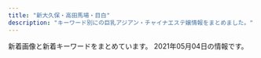 ```yaml
---
title: "新大久保・高田馬場・目白"
description: "キーワード別にの巨乳アジアン・チャイナエステ嬢情報をまとめました。"
---
```


新着画像と新着キーワードをまとめています。
2021年05月04日の情報です。

<DmmAffiliateIns />
<KeywordTable
  shops={
    [
    {
        "keywords": {
            "C": 36
        },
        "url": "http://aes-salon.com/",
        "img_links": [
            "http://aes-salon.com/scdl/staff/10351mb.jpg",
            "http://aes-salon.com/scdl/staff/10621.jpg",
            "http://aes-salon.com/scdl/staff/10641.jpg",
            "http://aes-salon.com/scdl/staff/10292.jpg",
            "http://aes-salon.com/scdl/staff/10701mb.jpg",
            "http://aes-salon.com/scdl/staff/10082.jpg",
            "http://aes-salon.com/img/ttl_att.png",
            "http://aes-salon.com/img/ttl_staff.png",
            "http://aes-salon.com/scdl/staff/10631.jpg",
            "http://aes-salon.com/scdl/staff/10621mb.jpg",
            "http://aes-salon.com/scdl/staff/10501.jpg",
            "http://aes-salon.com/img/access/roaddm.png",
            "http://aes-salon.com/scdl/staff/10701.jpg",
            "http://aes-salon.com/scdl/staff/10641mb.jpg",
            "http://aes-salon.com/img/ttl_attbnr.jpg",
            "http://aes-salon.com/img/system/campaign.jpg",
            "http://aes-salon.com/scdl/staff/10591.jpg",
            "http://aes-salon.com/scdl/staff/10091.jpg",
            "http://aes-salon.com/scdl/staff/10571mb.jpg",
            "http://aes-salon.com/scdl/staff/10501mb.jpg",
            "http://aes-salon.com/scdl/staff/10602.jpg",
            "http://aes-salon.com/scdl/staff/10092.jpg",
            "http://aes-salon.com/scdl/staff/10561mb.jpg",
            "http://aes-salon.com/scdl/staff/10694.jpg",
            "http://aes-salon.com/scdl/staff/10341mb.jpg",
            "http://aes-salon.com/scdl/staff/10671mb.jpg",
            "http://aes-salon.com/scdl/staff/10631mb.jpg",
            "http://aes-salon.com/scdl/staff/10411.jpg",
            "http://aes-salon.com/scdl/staff/10601mb.jpg",
            "http://aes-salon.com/scdl/staff/10441mb.jpg",
            "http://aes-salon.com/scdl/staff/10592.jpg",
            "http://aes-salon.com/scdl/staff/10661.jpg",
            "http://aes-salon.com/scdl/staff/10121.jpg",
            "http://aes-salon.com/scdl/staff/10692.jpg",
            "http://aes-salon.com/scdl/staff/10091mb.jpg",
            "http://aes-salon.com/scdl/staff/10441.jpg",
            "http://aes-salon.com/scdl/staff/10601.jpg",
            "http://aes-salon.com/scdl/staff/10511.jpg",
            "http://aes-salon.com/scdl/staff/10291.jpg",
            "http://aes-salon.com/img/access/road1.jpg",
            "http://aes-salon.com/scdl/staff/10291mb.jpg",
            "http://aes-salon.com/scdl/staff/10711.jpg",
            "http://aes-salon.com/scdl/staff/10651mb.jpg",
            "http://aes-salon.com/scdl/staff/10562.jpg",
            "http://aes-salon.com/scdl/staff/10563.jpg",
            "http://aes-salon.com/scdl/staff/10591mb.jpg",
            "http://aes-salon.com/img/access/road4.jpg",
            "http://aes-salon.com/i/files/homeimg.jpg",
            "http://aes-salon.com/scdl/staff/10471mb.jpg",
            "http://aes-salon.com/img/access/road3.jpg",
            "http://aes-salon.com/scdl/staff/10711mb.jpg",
            "http://aes-salon.com/scdl/staff/10341.jpg",
            "http://aes-salon.com/scdl/staff/10561.jpg",
            "http://aes-salon.com/scdl/staff/10461.jpg",
            "http://aes-salon.com/scdl/staff/10472.jpg",
            "http://aes-salon.com/img/ttl_mobile.jpg",
            "http://aes-salon.com/scdl/staff/10462.jpg",
            "http://aes-salon.com/scdl/staff/10342.jpg",
            "http://aes-salon.com/scdl/staff/10412.jpg",
            "http://aes-salon.com/scdl/staff/10351.jpg",
            "http://aes-salon.com/scdl/staff/10411mb.jpg",
            "http://aes-salon.com/scdl/staff/10651.jpg",
            "http://aes-salon.com/scdl/staff/10691.jpg",
            "http://aes-salon.com/img/ttl_sister.png",
            "http://aes-salon.com/scdl/staff/10691mb.jpg",
            "http://aes-salon.com/scdl/staff/10081.jpg",
            "http://aes-salon.com/scdl/staff/10571.jpg",
            "http://aes-salon.com/scdl/staff/10122.jpg",
            "http://aes-salon.com/scdl/staff/10121mb.jpg",
            "http://aes-salon.com/pic/top2.jpg",
            "http://aes-salon.com/scdl/staff/10502.jpg",
            "http://aes-salon.com/scdl/staff/10461mb.jpg",
            "http://aes-salon.com/scdl/staff/10693.jpg",
            "http://aes-salon.com/pic/top1.jpg",
            "http://aes-salon.com/scdl/staff/10661mb.jpg",
            "http://aes-salon.com/scdl/staff/10083.jpg",
            "http://aes-salon.com/img/ttl_nouka.jpg",
            "http://aes-salon.com/img/access/road2.jpg",
            "http://aes-salon.com/scdl/staff/10081mb.jpg",
            "http://aes-salon.com/scdl/staff/10511mb.jpg",
            "http://aes-salon.com/scdl/staff/10671.jpg",
            "http://aes-salon.com/pic/head.jpg",
            "http://aes-salon.com/scdl/staff/10471.jpg",
            "http://aes-salon.com/img/ttl_bekan.jpg"
        ],
        "name": "Lovely Heart",
        "station": "JR\u5927\u4e45\u4fdd\u99c5\u5317\u53e3"
    },
    {
        "url": "https://tsukinohana88.wixsite.com/index",
        "name": "\u6708\u306e\u82b1",
        "station": "JR\u65b0\u5927\u4e45\u4fdd\u99c5",
        "img_links": [
            "https://static.wixstatic.com/media/80a184_18f60081ea1047b0a35a349e1c4155f8~mv2.jpg",
            "https://static.wixstatic.com/media/80a184_b70a2c117ac542f79ec2a2014b642be4~mv2.png",
            "https://static.wixstatic.com/media/80a184_e559d78a6dc94757946448f2405d903b~mv2.jpg",
            "https://static.wixstatic.com/media/80a184_60e3e10d71c6473ca82f313fefc49773~mv2.png",
            "https://static.wixstatic.com/media/80a184_9dc0d14b20d54a71a6cb9f57217e8a32~mv2.png",
            "https://static.wixstatic.com/media/80a184_a8f91b6640fd4492af590f16ac685c66~mv2.png",
            "https://static.wixstatic.com/media/80a184_126746405a7f40f191a12f71b777ea41~mv2.png",
            "https://static.wixstatic.com/media/80a184_badd496c271c4b31b8258ef657e73a1c~mv2.jpg",
            "https://static.wixstatic.com/media/80a184_82935849944c46ee915c04bfe2e9b3cb~mv2.jpeg",
            "https://static.wixstatic.com/media/80a184_6f8a99a76cfa4e8cb6871f8cdc4667f5~mv2.png",
            "https://static.wixstatic.com/media/71aabe_7fde48e91203411687f75bf66049b810~mv2.jpg",
            "https://static.wixstatic.com/media/80a184_5208b825bc574a8e8c38cfed61640f7b~mv2.png",
            "https://static.wixstatic.com/media/80a184_591f50f34faa42e6b9492a8d9157c96f~mv2.png",
            "https://static.wixstatic.com/media/71aabe_595c6eb6f67c4a098580c4aa868223d6~mv2.jpg"
        ],
        "keywords": {}
    },
    {
        "station": "JR\u5927\u4e45\u4fdd\u99c5\u5317\u53e3",
        "url": "https://est-hana.com/",
        "name": "\u82b1",
        "keywords": {
            "E": 3,
            "C": 39
        },
        "img_links": [
            "https://est-hana.com/img/girl/list/sface19753ce52e0264e81a8a42e5d3c84dd833e.jpg",
            "https://est-hana.com/img/girl/main/smain184149673a0eecbfdaab27d1a016ce6f4281.jpg",
            "https://est-hana.com/img/girl/list/sface189e9ae2d8752cd8b9474ebd62df9909f9b.jpg",
            "https://est-hana.com/img/material/hosi4.png",
            "https://est-hana.com/img/girl/list/sface201dc74ab8dea78d771771d5fda7bccc989.jpg",
            "https://est-hana.com/img/girl/list/s180_face.jpg",
            "https://est-hana.com/img/material/massa_t1.png",
            "https://est-hana.com/img/material/accsess_picter2.jpg",
            "https://est-hana.com/img/girl/list/sface193e3a7504f14e2050f14cb6782d72bb46c.jpg",
            "https://est-hana.com/img/girl/thumb/s173_1.jpg",
            "https://est-hana.com/img/material/staff_t1rev1.png",
            "https://est-hana.com/img/material/hosi5.png",
            "https://est-hana.com/img/girl/list/s86_face.jpg",
            "https://est-hana.com/img/girl/list/s180_list.jpg",
            "https://est-hana.com/img/whatnew/20200401min60.jpg",
            "https://est-hana.com/img/girl/pickup/pickup20181218104555.jpg",
            "https://est-hana.com/img/girl/main/smain1901e7f2a11706f93c08ab1eb76c57c0a501.jpg",
            "https://est-hana.com/img/girl/thumb/smain1913da4fa2da2e801312734721e1a44d8e19.jpg",
            "https://est-hana.com/img/material/massap2.jpg",
            "https://est-hana.com/img/material/m5.png",
            "https://est-hana.com/img/girl/list/slist193a69a1a063a3159e298d18b691542266d.jpg",
            "https://est-hana.com/img/girl/list/s139_list.jpg",
            "https://est-hana.com/img/girl/pickup/pickup20141227182613.jpeg",
            "https://est-hana.com/img/material/top_t5.png",
            "https://est-hana.com/img/material/w2.png",
            "https://est-hana.com/img/material/sys_course3_rev1.png",
            "https://est-hana.com/img/girl/list/s163_face.jpg",
            "https://est-hana.com/img/girl/list/s77_face.jpg",
            "https://est-hana.com/img/girl/pickup/pickup20180830201105.jpg",
            "https://est-hana.com/img/girl/pickup/topgirl20141227182718.png",
            "https://est-hana.com/img/girl/thumb/smain197153ce52e0264e81a8a42e5d3c84dd833e.jpg",
            "https://est-hana.com/img/material/d4.png",
            "https://est-hana.com/img/girl/list/s86_list.jpg",
            "https://est-hana.com/img/girl/main/s173_1.jpg",
            "https://est-hana.com/img/material/massap4.jpg",
            "https://est-hana.com/img/girl/pickup/topgirl20190528141109.png",
            "https://est-hana.com/img/girl/list/sface191ec56c0d5cc68365ea11e2e52a40272d8.jpg",
            "https://est-hana.com/img/girl/list/slist191ec56c0d5cc68365ea11e2e52a40272d8.jpg",
            "https://est-hana.com/img/material/sys_course2_rev2.png",
            "https://est-hana.com/img/girl/thumb/s173_2.jpg",
            "https://est-hana.com/img/girl/main/smain83165230fc40840a020ba3ed47600db4b4a.jpg",
            "https://est-hana.com/img/girl/list/s88_list.jpg",
            "https://est-hana.com/img/girl/main/smain2011f76f2060b2832bbbbc9d7dcf4a818dfe.jpg",
            "https://est-hana.com/img/girl/list/slist2012ba9beda1a19f1ba57dcc87485d57321.jpg",
            "https://est-hana.com/img/material/top_t4.png",
            "https://est-hana.com/img/material/massap1.jpg",
            "https://est-hana.com/img/girl/pickup/topgirl20180308214256.png",
            "https://est-hana.com/img/material/detailwaku.png",
            "https://est-hana.com/img/camp/camp20210501.png",
            "https://est-hana.com/img/girl/thumb/smain2011f76f2060b2832bbbbc9d7dcf4a818dfe.jpg",
            "https://est-hana.com/img/material/staffdetail_t1.png",
            "https://est-hana.com/img/material/top_t2_img_rev2.jpg",
            "https://est-hana.com/img/material/massap6.jpg",
            "https://est-hana.com/img/girl/list/sface110404ef9fc79e2a0a04d64b621c22a0c77.jpg",
            "https://est-hana.com/img/girl/list/slist189e9ae2d8752cd8b9474ebd62df9909f9b.jpg",
            "https://est-hana.com/img/whatnew/20200304.jpg",
            "https://est-hana.com/img/material/gm5_rollout.png",
            "https://est-hana.com/img/girl/pickup/pickup20180526173711.jpg",
            "https://est-hana.com/img/girl/pickup/pickup20191214162524.jpg",
            "https://est-hana.com/img/girl/pickup/pickup20191208191053.jpg",
            "https://est-hana.com/img/girl/pickup/pickup20190227121102.jpg",
            "https://est-hana.com/img/girl/list/slist19053cc33bb85f739f63e84c2ae2c41c2eb.jpg",
            "https://est-hana.com/img/girl/thumb/smain184149673a0eecbfdaab27d1a016ce6f4281.jpg",
            "https://est-hana.com/img/material/photorenew3.jpg",
            "https://est-hana.com/img/girl/list/slist19753ce52e0264e81a8a42e5d3c84dd833e.jpg",
            "https://est-hana.com/img/material/massap5.jpg",
            "https://est-hana.com/img/girl/pickup/pickup20190121202926.jpg",
            "https://est-hana.com/img/material/systme_t1.png",
            "https://est-hana.com/img/girl/thumb/smain184249673a0eecbfdaab27d1a016ce6f4281.jpg",
            "https://est-hana.com/img/girl/list/s173_list.jpg",
            "https://est-hana.com/img/material/month.png",
            "https://est-hana.com/img/girl/list/s75_face.jpg",
            "https://est-hana.com/img/girl/list/s173_face.jpg",
            "https://est-hana.com/img/whatnew/20200401_mask.jpg",
            "https://est-hana.com/img/material/photorenew4.jpg",
            "https://est-hana.com/img/girl/pickup/topgirl20140502225842.png",
            "https://est-hana.com/img/girl/thumb/smain1871110bf62c88dcefca310cdc127f9b11f2.jpg",
            "https://est-hana.com/img/girl/thumb/smain19725e2ed7efe2de621955e09d12295a13ee.jpg",
            "https://est-hana.com/img/girl/pickup/pickup20190118192153.jpg",
            "https://est-hana.com/img/material/photorenew1.jpg",
            "https://est-hana.com/img/girl/thumb/smain83165230fc40840a020ba3ed47600db4b4a.jpg",
            "https://est-hana.com/img/girl/main/smain1911ec56c0d5cc68365ea11e2e52a40272d8.jpg",
            "https://est-hana.com/img/girl/list/sface190e7f2a11706f93c08ab1eb76c57c0a501.jpg",
            "https://est-hana.com/img/material/returnbtn.png",
            "https://est-hana.com/img/material/photorenew5.jpg",
            "https://est-hana.com/img/material/systme_t2.png",
            "https://est-hana.com/img/girl/thumb/smain1991a8b144d9cbd006fc9dffdf23ad77de07.jpg",
            "https://est-hana.com/img/material/age.png",
            "https://est-hana.com/img/girl/list/s75_list.jpg",
            "https://est-hana.com/img/girl/list/s88_face.jpg",
            "https://est-hana.com/img/material/accsess_station.png",
            "https://est-hana.com/img/girl/thumb/smain1931e3a7504f14e2050f14cb6782d72bb46c.jpg",
            "https://est-hana.com/img/girl/main/smain1891e9ae2d8752cd8b9474ebd62df9909f9b.jpg",
            "https://est-hana.com/img/material/massap7.jpg",
            "https://est-hana.com/img/girl/list/slist199a8b144d9cbd006fc9dffdf23ad77de07.jpg",
            "https://est-hana.com/img/material/topflashimg1.jpg",
            "https://est-hana.com/img/material/top_t6.png",
            "https://est-hana.com/img/girl/list/sface187386757ea62d773ca58e2457fc23b8e13.jpg",
            "https://est-hana.com/img/girl/thumb/smain193281777917c863b2cd265723b9cb5a3c32.jpg",
            "https://est-hana.com/img/girl/thumb/smain1912da4fa2da2e801312734721e1a44d8e19.jpg",
            "https://est-hana.com/img/material/gm3_rollout.png",
            "https://est-hana.com/img/material/top_t3.png",
            "https://est-hana.com/img/girl/list/sface18449673a0eecbfdaab27d1a016ce6f4281.jpg",
            "https://est-hana.com/img/girl/list/slist18449673a0eecbfdaab27d1a016ce6f4281.jpg",
            "https://est-hana.com/img/girl/list/slist110d5ce8a5906e2cdaf90af47c9395e0dff.jpg",
            "https://est-hana.com/img/girl/list/slist8365230fc40840a020ba3ed47600db4b4a.jpg",
            "https://est-hana.com/img/material/gm1_rollout.png",
            "https://est-hana.com/img/girl/pickup/pickup20190118192257.jpg",
            "https://est-hana.com/img/material/top_twitter.png",
            "https://est-hana.com/img/material/sys_etc.png",
            "https://est-hana.com/img/material/staff_t1.png",
            "https://est-hana.com/img/girl/main/smain1991a8b144d9cbd006fc9dffdf23ad77de07.jpg",
            "https://est-hana.com/img/girl/thumb/smain18725b09cd881b1f036f9f4970616c10b474.jpg",
            "https://est-hana.com/img/material/sys_option.png",
            "https://est-hana.com/img/girl/thumb/smain83265230fc40840a020ba3ed47600db4b4a.jpg",
            "https://est-hana.com/img/material/click_tel_btn.png",
            "https://est-hana.com/img/material/sframe2014.png",
            "https://est-hana.com/img/material/gm2_rollout.png",
            "https://est-hana.com/img/girl/pickup/topgirl20161016054301.png",
            "https://est-hana.com/img/girl/thumb/smain1901e7f2a11706f93c08ab1eb76c57c0a501.jpg",
            "https://est-hana.com/img/material/photorenew2rev1.jpg",
            "https://est-hana.com/img/girl/thumb/s180_1.jpg",
            "https://est-hana.com/img/girl/list/sface199a8b144d9cbd006fc9dffdf23ad77de07.jpg",
            "https://est-hana.com/img/girl/pickup/topgirl20180526173824.png",
            "https://est-hana.com/img/girl/list/s163_list.jpg",
            "https://est-hana.com/img/material/sys_course1_rev2.png",
            "https://est-hana.com/img/material/gm6_rollout.png",
            "https://est-hana.com/img/material/top_t2.png",
            "https://est-hana.com/img/material/day.png",
            "https://est-hana.com/img/girl/main/smain197153ce52e0264e81a8a42e5d3c84dd833e.jpg",
            "https://est-hana.com/img/material/gm4_rollout.png",
            "https://est-hana.com/img/girl/main/smain1871110bf62c88dcefca310cdc127f9b11f2.jpg",
            "https://est-hana.com/img/girl/list/sface8365230fc40840a020ba3ed47600db4b4a.jpg",
            "https://est-hana.com/img/girl/pickup/pickup20190528135649.jpg",
            "https://est-hana.com/img/girl/thumb/smain1902e7f2a11706f93c08ab1eb76c57c0a501.jpg",
            "https://est-hana.com/img/material/massap3.jpg",
            "https://est-hana.com/img/material/infopanel.png",
            "https://est-hana.com/img/girl/thumb/s86_1.jpg",
            "https://est-hana.com/img/girl/thumb/smain1911ec56c0d5cc68365ea11e2e52a40272d8.jpg",
            "https://est-hana.com/img/girl/list/s139_face.jpg",
            "https://est-hana.com/img/girl/main/smain1931e3a7504f14e2050f14cb6782d72bb46c.jpg",
            "https://est-hana.com/img/girl/list/slist187110f9d5212fd19d8b8410ec6bff294e6.jpg",
            "https://est-hana.com/img/girl/thumb/s75_1.jpg",
            "https://est-hana.com/img/girl/main/s180_1.jpg",
            "https://est-hana.com/img/girl/pickup/topgirl20140510202547.png",
            "https://est-hana.com/img/girl/main/s75_1.jpg",
            "https://est-hana.com/img/girl/thumb/smain1891e9ae2d8752cd8b9474ebd62df9909f9b.jpg",
            "https://est-hana.com/img/material/line1.png",
            "https://est-hana.com/img/girl/main/s86_1.jpg",
            "https://est-hana.com/img/girl/list/s77_list.jpg",
            "https://est-hana.com/img/girl/pickup/topgirl20180908131653.png"
        ]
    },
    {
        "img_links": [
            "http://p-aroma.work/images/2.jpg",
            "http://p-aroma.work/staff/haru.jpg",
            "http://p-aroma.work/staff/kasumi.jpg",
            "http://p-aroma.work/staff/rina.jpg",
            "http://p-aroma.work/images/3.jpg",
            "http://p-aroma.work/images/1.jpg",
            "http://p-aroma.work/img/haru1.png",
            "http://p-aroma.work/images/news.jpg",
            "http://p-aroma.work/images/sys.png",
            "http://p-aroma.work/images/tel.jpg",
            "http://p-aroma.work/images/int1.png",
            "http://p-aroma.work/staff/ayaka.jpg",
            "http://p-aroma.work/images/6.jpg",
            "http://p-aroma.work/images/7.jpg",
            "http://p-aroma.work/images/s2.jpg",
            "http://p-aroma.work/img/kasumi1.png",
            "http://p-aroma.work/images/interior_t.png",
            "http://p-aroma.work/images/head.jpg",
            "http://p-aroma.work/staff/mirai.jpg",
            "http://p-aroma.work/img/mayu1.png",
            "http://p-aroma.work/img/ayaka1.png",
            "http://p-aroma.work/images/int2.png",
            "http://p-aroma.work/images/s1.png",
            "http://p-aroma.work/images/s1.jpg",
            "http://p-aroma.work/img/mirai1.png",
            "http://p-aroma.work/img/rina1.png",
            "http://p-aroma.work/images/4.jpg",
            "http://p-aroma.work/images/mobile.jpg",
            "http://p-aroma.work/staff/mayu.jpg",
            "http://p-aroma.work/images/staff_t.png"
        ],
        "name": "\u7652\u3057\u306e\u51fa\u4f1a\u3044",
        "station": "JR\u5927\u4e45\u4fdd\u99c5\u5317\u53e3",
        "url": "http://p-aroma.work/",
        "keywords": {}
    },
    {
        "keywords": {},
        "url": "http://www.kity.work/",
        "name": "\u98a8\u96c5\u5802 \uff5e\u3075\u3046\u304c\u3069\u3046\uff5e",
        "station": "JR\u9ad8\u7530\u99ac\u5834\u99c5\u65e9\u7a32\u7530\u53e3",
        "img_links": [
            "http://www.kity.work/images/news.jpg",
            "http://www.kity.work/images/s1.png",
            "http://www.kity.work/img/erina1.jpg",
            "http://www.kity.work/images/5.jpg",
            "http://www.kity.work/img/aoi2.jpg",
            "http://www.kity.work/images/s1.jpg",
            "http://www.kity.work/images/tel.jpg",
            "http://www.kity.work/images/staff_t.jpg",
            "http://www.kity.work/staff/aoi.jpg",
            "http://www.kity.work/images/head.jpg",
            "http://www.kity.work/img/yuka2.jpg",
            "http://www.kity.work/images/interior_t.jpg",
            "http://www.kity.work/img/nana1.jpg",
            "http://www.kity.work/images/sys.jpg",
            "http://www.kity.work/img/sara1.jpg",
            "http://www.kity.work/images/3.jpg",
            "http://www.kity.work/staff/erina.jpg",
            "http://www.kity.work/staff/sara.jpg",
            "http://www.kity.work/img/yuka1.jpg",
            "http://www.kity.work/img/sara2.jpg",
            "http://www.kity.work/staff/yuka.jpg",
            "http://www.kity.work/staff/nana.jpg",
            "http://www.kity.work/images/ac2.jpg",
            "http://www.kity.work/images/up.jpg",
            "http://www.kity.work/images/tg.jpg",
            "http://www.kity.work/images/1.jpg",
            "http://www.kity.work/images/7.jpg",
            "http://www.kity.work/images/int2.jpg",
            "http://www.kity.work/img/erina2.jpg",
            "http://www.kity.work/img/aoi1.jpg",
            "http://www.kity.work/images/s2.jpg",
            "http://www.kity.work/images/int1.jpg",
            "http://www.kity.work/images/6.jpg"
        ]
    },
    {
        "station": "JR\u5927\u4e45\u4fdd\u99c5\u5317\u53e3",
        "name": "Rabenda\u30fb\u30e9\u30d9\u30f3\u30c0\u30fc",
        "img_links": [],
        "keywords": {},
        "url": "http://gogonoheya.ies.fun/"
    },
    {
        "station": "JR\u9ad8\u7530\u99ac\u5834\u99c5",
        "url": "http://www.aromaonly1.com/",
        "img_links": [
            "http://www.aromaonly1.com/uploads/18799c1985ca7d1cd026808323ec51c2.jpg",
            "http://www.aromaonly1.com/uploads/2f5941103973429d3981087968a845a3.jpg",
            "http://www.aromaonly1.com/uploads/56e94a67d1aa4ea89d5f2064a387ab96.jpg",
            "http://www.aromaonly1.com/images/index_12.jpg",
            "http://www.aromaonly1.com/uploads/ac75f516de3602f2ed5de1d9e2383a35.jpg",
            "http://www.aromaonly1.com/images/index_08.jpg",
            "http://www.aromaonly1.com/uploads/e01fa669285bc99ba782abfd90a08bb2.jpg",
            "http://www.aromaonly1.com/images/index_21.jpg",
            "http://www.aromaonly1.com/images/index_02.jpg",
            "http://www.aromaonly1.com/my_work/images/pic1.png",
            "http://www.aromaonly1.com/images/index_19.jpg",
            "http://www.aromaonly1.com/uploads/015cba9c432d730d26583fe998534fa6.jpg",
            "http://www.aromaonly1.com/images/index_07.jpg",
            "http://www.aromaonly1.com/images/service_10.jpg",
            "http://www.aromaonly1.com/uploads/39a20c0f1405de5aa73fad53492e41be.jpg",
            "http://www.aromaonly1.com/uploads/0d74a4af5e268e3562daa56048c13906.jpg",
            "http://www.aromaonly1.com/uploads/66dc68de1f9c001b6f15d52303314efc.jpg",
            "http://www.aromaonly1.com/images/index_11.jpg",
            "http://www.aromaonly1.com/images/index_04.jpg",
            "http://www.aromaonly1.com/images/index_03.jpg",
            "http://www.aromaonly1.com/images/index_15.jpg",
            "http://www.aromaonly1.com/images/index_20.jpg",
            "http://www.aromaonly1.com/images/aromaonly1_468x60.png",
            "http://www.aromaonly1.com/images/interior_10.jpg",
            "http://www.aromaonly1.com/images/index_17.jpg",
            "http://www.aromaonly1.com/uploads/5f4083d49285cbe64774b1bd70e86150.jpg",
            "http://www.aromaonly1.com/images/fanhui.png",
            "http://www.aromaonly1.com/uploads/8e9e8b4d89b256773f17dff61368328c.jpg",
            "http://www.aromaonly1.com/images/index_06.jpg",
            "http://www.aromaonly1.com/images/index_01.jpg",
            "http://www.aromaonly1.com/images/index_05.jpg",
            "http://www.aromaonly1.com/images/index_16.jpg",
            "http://www.aromaonly1.com/uploads/c24b4a66b959c50d941c227e2167e47a.jpg",
            "http://www.aromaonly1.com/uploads/3e6ede4dd71b9611bfc0fc01fff82057.jpg",
            "http://www.aromaonly1.com/images/service_11.jpg",
            "http://www.aromaonly1.com/images/index_18.jpg",
            "http://www.aromaonly1.com/images/link_10.jpg",
            "http://www.aromaonly1.com/uploads/b43afdf6c0db7020b472f89b05664984.jpg",
            "http://www.aromaonly1.com/images/index_14.jpg",
            "http://www.aromaonly1.com/images/girls_10.jpg"
        ],
        "keywords": {
            "C": 3,
            "88": 3,
            "D": 2,
            "E": 2,
            "86": 4
        },
        "name": "NEW ONLY ONE"
    },
    {
        "img_links": [
            "http://www.y-rlx.site/girl/04.jpg",
            "http://www.y-rlx.site/images/index_11.jpg",
            "http://www.y-rlx.site/images/index_10.jpg",
            "http://y-rlx.site/images/index_04.jpg",
            "http://www.y-rlx.site/images/rec.jpg",
            "http://y-rlx.site/images/index_07.jpg",
            "http://www.y-rlx.site/images/upload/thumb/0a4230132522743d.jpg",
            "http://www.y-rlx.site/images/index_02.jpg",
            "http://www.y-rlx.site/girl/05.jpg",
            "http://www.y-rlx.site/images/upload/thumb/117cc02414cb58fe.jpg",
            "http://www.y-rlx.site/images/index_13.jpg",
            "http://www.y-rlx.site/images/index_15.jpg",
            "http://www.y-rlx.site/images/upload/thumb/7ef0dbd713e60157.jpg",
            "http://www.y-rlx.site/images/upload/thumb/cd2043a0882e7bbf.jpg",
            "http://www.y-rlx.site/images/index_09.jpg",
            "http://www.y-rlx.site/images/index_08.jpg",
            "http://www.y-rlx.site/images/index_04.jpg",
            "http://www.y-rlx.site/images/index_19.jpg",
            "http://www.y-rlx.site/images/index_03.jpg",
            "http://www.y-rlx.site/images/info.jpg",
            "http://www.y-rlx.site/images/upload/thumb/0d7b4714c8aced28.jpg",
            "http://www.y-rlx.site/girl/03.jpg",
            "http://www.y-rlx.site/girl/01.jpg",
            "http://www.y-rlx.site/images/index_05.jpg",
            "http://www.y-rlx.site/images/index_07.jpg",
            "http://www.y-rlx.site/images/index_06.jpg",
            "http://www.y-rlx.site/images/upload/thumb/a3dc59474308193e.jpg",
            "http://www.y-rlx.site/girl/02.jpg",
            "http://www.y-rlx.site/images/upload/thumb/e0a26e58e17a1416.jpg",
            "http://www.y-rlx.site/images/upload/thumb/855f910df0047867.jpg",
            "http://www.y-rlx.site/images/index_01.jpg",
            "http://www.y-rlx.site/images/info_09.jpg",
            "http://www.y-rlx.site/images/upload/thumb/2c7fdde9ad97892b.jpg",
            "http://www.y-rlx.site/images/staff_09.jpg",
            "http://www.y-rlx.site/images/rec_09.jpg",
            "http://www.y-rlx.site/images/card.jpg",
            "http://www.y-rlx.site/images/upload/thumb/0776a8acf9219785.jpg",
            "http://www.y-rlx.site/images/index_18.jpg",
            "http://www.y-rlx.site/images/upload/thumb/7ec52ffef2544273.jpg",
            "http://www.y-rlx.site/images/index_20.jpg"
        ],
        "keywords": {
            "88": 4,
            "87": 4,
            "D": 1,
            "C": 7
        },
        "station": "JR\u9ad8\u7530\u99ac\u5834\u99c5\u65e9\u7a32\u7530\u53e3",
        "url": "http://www.y-rlx.site/",
        "name": "\u60a0\u30a8\u30b9\u30c6"
    },
    {
        "keywords": {},
        "img_links": [
            "http://www.china-es.info/images/int3.jpg",
            "http://www.china-es.info/images/staff_t.jpg",
            "http://www.china-es.info/images/mobile.jpg",
            "http://www.china-es.info/images/int4.jpg",
            "http://www.china-es.info/images/news.jpg",
            "http://www.china-es.info/img/nana2.jpg",
            "http://www.china-es.info/images/sys3.jpg",
            "http://www.china-es.info/images/rec1.jpg",
            "http://www.china-es.info/images/head.jpg",
            "http://www.china-es.info/images/menu/top.jpg",
            "http://www.china-es.info/images/rec2.jpg",
            "http://www.china-es.info/img/nana1.jpg",
            "http://www.china-es.info/img/ringo1.jpg",
            "http://www.china-es.info/images/menu/interior.jpg",
            "http://www.china-es.info/images/top.jpg",
            "http://www.china-es.info/images/menu/staff.jpg",
            "http://www.china-es.info/images/sys1.jpg",
            "http://www.china-es.info/images/int2.jpg",
            "http://www.china-es.info/images/int1.jpg",
            "http://www.china-es.info/images/sys2.jpg",
            "http://www.china-es.info/img/hibiki1.jpg",
            "http://www.china-es.info/images/interior_t.jpg"
        ],
        "url": "http://www.china-es.info/",
        "name": "Honey At Home \u30cf\u30cb\u30fc\u30a2\u30c3\u30c8\u30db\u30fc\u30e0",
        "station": "JR\u9ad8\u7530\u99ac\u5834\u99c5\u65e9\u7a32\u7530\u53e3"
    },
    {
        "url": "http://esthe.top/",
        "station": "JR\u9ad8\u7530\u99ac\u5834\u99c5\u6771\u53e3",
        "img_links": [
            "http://esthe.top/images/staff_images/staff_01a.jpg",
            "http://esthe.top/images/demo/slider/images/slide2.png",
            "http://esthe.top/images/an_1_07.jpg",
            "http://esthe.top/images/Bottom_02.jpg",
            "http://esthe.top/images/room_images/gallery-06.jpg",
            "http://esthe.top/images/demo/slider/images/slide3.png",
            "http://esthe.top/images/an_2_05.jpg",
            "http://esthe.top/images/an_2_06.jpg",
            "http://esthe.top/images/staff_images/staff_010a.jpg",
            "http://esthe.top/images/demo/slider/images/slide5.png",
            "http://esthe.top/images/demo/slider/tooltips/slide2.png",
            "http://esthe.top/images/acs_ima/access-01.jpg",
            "http://esthe.top/images/room_images/index-01.jpg",
            "http://esthe.top/images/staff_images/staff_012a.jpg",
            "http://esthe.top/images/staff_images/staff_09b.jpg",
            "http://esthe.top/images/room_images/gallery-02.jpg",
            "http://esthe.top/images/acs_ima/access-02.jpg",
            "http://esthe.top/images/staff_images/staff_01b.jpg",
            "http://esthe.top/images/an_2_02.jpg",
            "http://esthe.top/images/staff_images/staff_07b.jpg",
            "http://esthe.top/images/an_2_03.jpg",
            "http://esthe.top/images/room_images/index-02.jpg",
            "http://esthe.top/images/an_1_03.jpg",
            "http://esthe.top/images/acs_ima/access-03.jpg",
            "http://esthe.top/images/demo/slider/tooltips/slide3.png",
            "http://esthe.top/images/demo/slider/tooltips/slide4.png",
            "http://esthe.top/images/staff_images/staff_04a.jpg",
            "http://esthe.top/images/room_images/gallery-05.jpg",
            "http://esthe.top/images/an_1_05.jpg",
            "http://esthe.top/images/an_1_02.jpg",
            "http://esthe.top/images/demo/slider/tooltips/slide5.png",
            "http://esthe.top/images/demo/slider/tooltips/slide1.png",
            "http://esthe.top/images/staff_images/staff_04b.jpg",
            "http://esthe.top/images/acs_ima/access-04.jpg",
            "http://esthe.top/images/room_images/gallery-04.jpg",
            "http://esthe.top/images/staff_images/staff_07a.jpg",
            "http://esthe.top/images/QRcode.jpg",
            "http://esthe.top/images/room_images/gallery-01.jpg",
            "http://esthe.top/images/staff_images/staff_010b.jpg",
            "http://esthe.top/images/an_2_07.jpg",
            "http://esthe.top/images/demo/slider/images/slide1.png",
            "http://esthe.top/images/an_1_04.jpg",
            "http://esthe.top/images/demo/slider/images/slide4.png",
            "http://esthe.top/images/staff_images/staff_09a.jpg",
            "http://esthe.top/images/Bottom_01.jpg",
            "http://esthe.top/images/room_images/gallery-03.jpg",
            "http://esthe.top/images/an_2_04.jpg",
            "http://esthe.top/images/an_1_06.jpg"
        ],
        "name": "RAN\uff5e\u30e9\u30f3\uff5e",
        "keywords": {}
    },
    {
        "url": "http://pretty.este.work/",
        "img_links": [
            "http://pretty.este.work/3.jpg",
            "http://pretty.este.work/sakura.jpg",
            "http://pretty.este.work/rabu.jpg",
            "http://pretty.este.work/erika.jpg",
            "http://pretty.este.work/news.jpg",
            "http://pretty.este.work/rec2.png",
            "http://pretty.este.work/riri.jpg",
            "http://pretty.este.work/ayumi.jpg",
            "http://pretty.este.work/rec1.png",
            "http://pretty.este.work/1.jpg",
            "http://pretty.este.work/hana.jpg",
            "http://pretty.este.work/staff_t.jpg",
            "http://pretty.este.work/tg.jpg",
            "http://pretty.este.work/4.jpg",
            "http://pretty.este.work/interior_t.jpg",
            "http://pretty.este.work/rei.jpg",
            "http://pretty.este.work/int1.png",
            "http://pretty.este.work/up.jpg",
            "http://pretty.este.work/ami.jpg",
            "http://pretty.este.work/nana.jpg",
            "http://pretty.este.work/head.jpg",
            "http://pretty.este.work/2.jpg",
            "http://pretty.este.work/sayurin.jpg",
            "http://pretty.este.work/kaka.jpg"
        ],
        "name": "Pretty \uff5e\u30d7\u30ea\u30c6\u30a3\u30fc\uff5e",
        "station": "JR\u9ad8\u7530\u99ac\u5834\u99c5",
        "keywords": {}
    },
    {
        "station": "JR\u65b0\u5927\u4e45\u4fdd\u99c5",
        "img_links": [
            "http://www.harunoyume.com/images/discount.jpg",
            "http://www.harunoyume.com/images/service-image.jpg",
            "http://www.harunoyume.com/images/campaign.jpg",
            "http://www.harunoyume.com/images/covergirl.jpg"
        ],
        "name": "\u6625\u306e\u5922",
        "url": "http://www.harunoyume.com/",
        "keywords": {}
    },
    {
        "name": "\u697d\u5712",
        "station": "JR\u9ad8\u7530\u99ac\u5834\u99c5\u65e9\u7a32\u7530\u53e3",
        "url": "http://massage-1.net/",
        "img_links": [
            "http://massage-1.net/images/top/top_05.jpg",
            "http://massage-1.net/images/top/top_02.jpg",
            "http://massage-1.net/images/top/top_01.jpg",
            "http://massage-1.net/images/top/top_03.jpg",
            "http://massage-1.net/images/home/top.jpg",
            "http://massage-1.net/images/top/top_08.png",
            "http://massage-1.net/images/top/top_04.jpg",
            "http://massage-1.net/images/staff_image/staf_05a.jpg",
            "http://massage-1.net/images/page_top.png",
            "http://massage-1.net/images/top/top_06.jpg"
        ],
        "keywords": {}
    },
    {
        "url": "http://milk.tyo.cm/",
        "keywords": {
            "E": 7,
            "C": 20,
            "85": 14,
            "D": 28,
            "86": 14,
            "84": 7,
            "87": 7
        },
        "img_links": [
            "http://milk.tyo.cm/images/img_service03.jpg",
            "http://milk.tyo.cm/photos/sites/72/2020/11/202011100524008.jpg",
            "http://milk.tyo.cm/images/koko_234x60.png",
            "http://milk.tyo.cm/images/re.png",
            "http://milk.tyo.cm/images/link_nav03.png",
            "http://milk.tyo.cm/images/ico_headline.png",
            "http://milk.tyo.cm/photos/sites/72/2021/02/202102100345053.jpg",
            "http://milk.tyo.cm/photos/sites/72/2020/06/2020061206444417.jpg",
            "http://milk.tyo.cm/images/sp_header.jpg",
            "http://milk.tyo.cm/images/room3_l.jpg",
            "http://milk.tyo.cm/images/link_nav05.png",
            "http://milk.tyo.cm/images/link_nav02.png",
            "http://milk.tyo.cm/images/img_service02.jpg",
            "http://milk.tyo.cm/images/img_service01.jpg",
            "http://milk.tyo.cm/photos/sites/72/2020/06/2020061206443832.jpg",
            "http://milk.tyo.cm/images/room2_l.jpg",
            "http://milk.tyo.cm/images/img_service04.jpg",
            "http://milk.tyo.cm/images/room4_l.jpg",
            "http://milk.tyo.cm/photos/sites/72/2021/02/2021021003450576.jpg",
            "http://milk.tyo.cm/photos/sites/72/2021/04/2021040501101412.jpg",
            "http://milk.tyo.cm/images/blog.jpg",
            "http://milk.tyo.cm/images/com_tel.png",
            "http://milk.tyo.cm/images/link_nav04.png",
            "http://milk.tyo.cm/images/tit_service.png",
            "http://milk.tyo.cm/images/link_nav01.png",
            "http://milk.tyo.cm/images/sp_nav01.png",
            "http://milk.tyo.cm/images/top.png",
            "http://milk.tyo.cm/images/tit_pick.png",
            "http://milk.tyo.cm/photos/sites/72/2021/03/2021032104262457.jpg",
            "http://milk.tyo.cm/images/bg_cont01.png",
            "http://milk.tyo.cm/images/sp_nav03.png",
            "http://milk.tyo.cm/images/sp_tit_pick.png",
            "http://milk.tyo.cm/images/tit_staff.png",
            "http://milk.tyo.cm/images/sp_nav02.png",
            "http://milk.tyo.cm/images/bg_cont03.png",
            "http://milk.tyo.cm/photos/sites/72/2021/04/2021041502381165.jpg",
            "http://milk.tyo.cm/images/room1_l.jpg"
        ],
        "name": "\u30df\u30eb\u30af",
        "station": "JR\u5927\u4e45\u4fdd\u99c5\u5357\u53e3"
    },
    {
        "station": "JR\u65b0\u5927\u4e45\u4fdd\u99c5",
        "keywords": {
            "C": 4
        },
        "name": "\u7e01\u4e2d\u7e01\uff5e\u3048\u3093\u3061\u3085\u3046\u3048\u3093\uff5e",
        "url": "http://www.enchuen.com/",
        "img_links": [
            "http://www.enchuen.com/images/btn_gnavi04_no.png",
            "http://www.enchuen.com/images/interior04.jpg",
            "http://www.enchuen.com/images/btn_gnavi05_no.png",
            "http://www.enchuen.com/images/icon_eng.png",
            "http://www.enchuen.com/images/tw_header.png",
            "http://www.enchuen.com/images/pagetop.png",
            "http://www.enchuen.com/images/therapist_noa_s.jpg",
            "http://www.enchuen.com/images/ban-tel.png",
            "http://www.enchuen.com/images/mail_header.png",
            "http://www.enchuen.com/images/h2_contact.png",
            "http://www.enchuen.com/images/h2_twitter.png",
            "http://www.enchuen.com/images/therapist_yona_s.jpg",
            "http://www.enchuen.com/images/h2_linkban.png",
            "http://www.enchuen.com/images/interior01.jpg",
            "http://www.enchuen.com/images/h2_alliancegide2.png",
            "http://www.enchuen.com/images/ins_footer.png",
            "http://www.enchuen.com/images/interior03_s.jpg",
            "http://www.enchuen.com/images/ins_header.png",
            "http://www.enchuen.com/images/therapist_kaori.jpg",
            "http://www.enchuen.com/images/top_slider1.jpg",
            "http://www.enchuen.com/images/img_service02.png",
            "http://www.enchuen.com/images/img_aromaoil.png",
            "http://www.enchuen.com/images/icon_chi.png",
            "http://www.enchuen.com/images/img_service07.png",
            "http://www.enchuen.com/images/top_slider4.jpg",
            "http://www.enchuen.com/images/therapist_noa.jpg",
            "http://www.enchuen.com/images/top_slider2.jpg",
            "http://www.enchuen.com/images/a_qa.png",
            "http://www.enchuen.com/images/h2_instagam.png",
            "http://www.enchuen.com/images/img_service05.png",
            "http://www.enchuen.com/images/therapist_yona.jpg",
            "http://www.enchuen.com/images/interior03.jpg",
            "http://www.enchuen.com/images/btn_gnavi01_no.png",
            "http://www.enchuen.com/images/tw_footer.png",
            "http://www.enchuen.com/images/interior04_s.jpg",
            "http://www.enchuen.com/images/therapist_kaori_s.jpg",
            "http://www.enchuen.com/images/img_service06.png",
            "http://www.enchuen.com/images/q_qa.png",
            "http://www.enchuen.com/images/mess_footer.png",
            "http://www.enchuen.com/images/img_service01.png",
            "http://www.enchuen.com/images/img_service03.png",
            "http://www.enchuen.com/images/top_slider5.jpg",
            "http://www.enchuen.com/images/h2_alltherapist.png",
            "http://www.enchuen.com/images/h2_link01.png",
            "http://www.enchuen.com/images/top_slider3.jpg",
            "http://www.enchuen.com/images/interior02.jpg",
            "http://www.enchuen.com/images/therapist_yume.jpg",
            "http://www.enchuen.com/images/img_service04.png",
            "http://www.enchuen.com/images/img_slider02.png",
            "http://www.enchuen.com/images/top_slider6.jpg",
            "http://www.enchuen.com/images/btn_gnavi03_no.png",
            "http://www.enchuen.com/images/h2_qa.png",
            "http://www.enchuen.com/images/img_slider03.png",
            "http://www.enchuen.com/images/h2_servicecontents.png",
            "http://www.enchuen.com/images/tel_header.png",
            "http://www.enchuen.com/images/btn_gnavi06_no.png",
            "http://www.enchuen.com/images/interior02_s.jpg",
            "http://www.enchuen.com/images/h2_alliancegide.png",
            "http://www.enchuen.com/images/interior01_s.jpg",
            "http://www.enchuen.com/images/therapist_yume_s.jpg",
            "http://www.enchuen.com/images/h2_information.png",
            "http://www.enchuen.com/images/img_comimgsoon.jpg",
            "http://www.enchuen.com/images/img_slider01.png",
            "http://www.enchuen.com/images/btn_gnavi02_no.png"
        ]
    },
    {
        "name": "Lovely Heart \u5927\u4e45\u4fdd\u5225\u9928",
        "url": "http://aes-treat.com/",
        "keywords": {
            "C": 36
        },
        "img_links": [
            "http://aes-treat.com/scdl/staff/10941mb.jpg",
            "http://aes-treat.com/scdl/staff/11151mb.jpg",
            "http://aes-treat.com/scdl/staff/11181mb.jpg",
            "http://aes-treat.com/scdl/staff/10841.jpg",
            "http://aes-treat.com/scdl/staff/10651mb.jpg",
            "http://aes-treat.com/scdl/staff/11131mb.jpg",
            "http://aes-treat.com/img/ttl_sister.png",
            "http://aes-treat.com/scdl/staff/10891.jpg",
            "http://aes-treat.com/scdl/staff/10171mb.jpg",
            "http://aes-treat.com/scdl/staff/10842.jpg",
            "http://aes-treat.com/scdl/staff/10681mb.jpg",
            "http://aes-treat.com/scdl/staff/11151.jpg",
            "http://aes-treat.com/scdl/staff/11161mb.jpg",
            "http://aes-treat.com/scdl/staff/11091mb.jpg",
            "http://aes-treat.com/scdl/staff/10981mb.jpg",
            "http://aes-treat.com/scdl/staff/10811.jpg",
            "http://aes-treat.com/scdl/staff/11091.jpg",
            "http://aes-treat.com/scdl/staff/10981.jpg",
            "http://aes-treat.com/scdl/staff/10771mb.jpg",
            "http://aes-treat.com/scdl/staff/10891mb.jpg",
            "http://aes-treat.com/scdl/staff/10971mb.jpg",
            "http://aes-treat.com/scdl/staff/10861.jpg",
            "http://aes-treat.com/scdl/staff/10771.jpg",
            "http://aes-treat.com/scdl/staff/11041mb.jpg",
            "http://aes-treat.com/scdl/staff/11121mb.jpg",
            "http://aes-treat.com/scdl/staff/11101.jpg",
            "http://aes-treat.com/pic/top1.jpg",
            "http://aes-treat.com/img/ttl_mobile.jpg",
            "http://aes-treat.com/scdl/staff/11041.jpg",
            "http://aes-treat.com/img/ttl_attbnr.jpg",
            "http://aes-treat.com/scdl/staff/10721mb.jpg",
            "http://aes-treat.com/scdl/staff/11051.jpg",
            "http://aes-treat.com/scdl/staff/10721.jpg",
            "http://aes-treat.com/pic/top2.jpg",
            "http://aes-treat.com/pic/head.jpg",
            "http://aes-treat.com/img/ttl_nouka.jpg",
            "http://aes-treat.com/scdl/staff/11131.jpg",
            "http://aes-treat.com/scdl/staff/10971.jpg",
            "http://aes-treat.com/scdl/staff/11181.jpg",
            "http://aes-treat.com/scdl/staff/10651.jpg",
            "http://aes-treat.com/scdl/staff/11111.jpg",
            "http://aes-treat.com/scdl/staff/10171.jpg",
            "http://aes-treat.com/scdl/staff/10811mb.jpg",
            "http://aes-treat.com/scdl/staff/11161.jpg",
            "http://aes-treat.com/img/ttl_att.png",
            "http://aes-treat.com/scdl/staff/11051mb.jpg",
            "http://aes-treat.com/scdl/staff/10901.jpg",
            "http://aes-treat.com/scdl/staff/10902.jpg",
            "http://aes-treat.com/img/system/campaign.jpg",
            "http://aes-treat.com/scdl/staff/11171mb.jpg",
            "http://aes-treat.com/scdl/staff/10841mb.jpg",
            "http://aes-treat.com/scdl/staff/10861mb.jpg",
            "http://aes-treat.com/scdl/staff/10941.jpg",
            "http://aes-treat.com/scdl/staff/10972.jpg",
            "http://aes-treat.com/scdl/staff/10901mb.jpg",
            "http://aes-treat.com/scdl/staff/11121.jpg",
            "http://aes-treat.com/i/files/homeimg.jpg",
            "http://aes-treat.com/scdl/staff/11171.jpg",
            "http://aes-treat.com/scdl/staff/11162.jpg",
            "http://aes-treat.com/scdl/staff/11081.jpg",
            "http://aes-treat.com/scdl/staff/11101mb.jpg",
            "http://aes-treat.com/img/ttl_staff.png",
            "http://aes-treat.com/scdl/staff/11111mb.jpg",
            "http://aes-treat.com/scdl/staff/10681.jpg",
            "http://aes-treat.com/scdl/staff/11081mb.jpg"
        ],
        "station": "JR\u5927\u4e45\u4fdd\u99c5\u5317\u53e3"
    },
    {
        "station": "JR\u9ad8\u7530\u99ac\u5834\u99c5\u65e9\u7a32\u7530\u53e3",
        "name": "\u604b",
        "img_links": [
            "http://tkoi.work/images/sys2.png",
            "http://tkoi.work/images/int1.png",
            "http://tkoi.work/images/1.jpg",
            "http://tkoi.work/images/sys1.png",
            "http://tkoi.work/sp/images/int2.png",
            "http://tkoi.work/sp/menu/top.jpg",
            "http://tkoi.work/images/mobile.jpg",
            "http://tkoi.work/images/sm.jpg",
            "http://tkoi.work/images/s1.png",
            "http://tkoi.work/sp/img/koko1.jpg",
            "http://tkoi.work/img/riri1.jpg",
            "http://tkoi.work/images/head.jpg",
            "http://tkoi.work/sp/img/mika1.jpg",
            "http://tkoi.work/sp/images/interior_t.png",
            "http://tkoi.work/images/b3.jpg",
            "http://tkoi.work/sp/img/riri1.jpg",
            "http://tkoi.work/sp/images/head.jpg",
            "http://tkoi.work/sp/menu/staff.jpg",
            "http://tkoi.work/sp/images/3.jpg",
            "http://tkoi.work/img/ai1.jpg",
            "http://tkoi.work/sp/images/info_t.jpg",
            "http://tkoi.work/sp/images/tel.jpg",
            "http://tkoi.work/images/3.jpg",
            "http://tkoi.work/sp/images/2.jpg",
            "http://tkoi.work/images/main_top.jpg",
            "http://tkoi.work/sp/images/info.png",
            "http://tkoi.work/img/koko1.jpg",
            "http://tkoi.work/images/b2.jpg",
            "http://tkoi.work/images/int2.png",
            "http://tkoi.work/sp/images/ac1.jpg",
            "http://tkoi.work/images/interior_t.jpg",
            "http://tkoi.work/images/news.png",
            "http://tkoi.work/sp/images/footer.png",
            "http://tkoi.work/sp/img/ai1.jpg",
            "http://tkoi.work/sp/images/rec1.png",
            "http://tkoi.work/img/mika1.jpg",
            "http://tkoi.work/sp/images/news.jpg",
            "http://tkoi.work/sp/images/1.jpg",
            "http://tkoi.work/sp/images/4.jpg",
            "http://tkoi.work/sp/images/newsb.png",
            "http://tkoi.work/images/staff_t.jpg",
            "http://tkoi.work/sp/images/staff_t.png",
            "http://tkoi.work/images/ta.jpg",
            "http://tkoi.work/images/4.jpg",
            "http://tkoi.work/sp/images/sys.png",
            "http://tkoi.work/images/main_footer.jpg",
            "http://tkoi.work/sp/images/rec2.png",
            "http://tkoi.work/sp/images/ac2.png",
            "http://tkoi.work/images/b1.jpg",
            "http://tkoi.work/sp/images/int1.png",
            "http://tkoi.work/images/2.jpg"
        ],
        "url": "http://tkoi.work/",
        "keywords": {}
    },
    {
        "img_links": [
            "http://familiar.tyo.cm/images/tel.png",
            "http://familiar.tyo.cm/photos/sites/37/2019/03/2019032406115311.jpg",
            "http://familiar.tyo.cm/photos/sites/37/2019/06/2019062210030384.jpg",
            "http://familiar.tyo.cm/images/s_staff.jpg",
            "http://familiar.tyo.cm/photos/sites/37/2019/11/2019112002511160.jpg",
            "http://familiar.tyo.cm/photos/sites/37/2019/12/2019120401354873.jpg",
            "http://familiar.tyo.cm/photos/sites/37/2018/12/2018121903022968.jpg",
            "http://familiar.tyo.cm/photos/sites/37/2019/12/2019120502264671.jpg",
            "http://familiar.tyo.cm/photos/sites/37/2019/10/2019102502193551.jpg",
            "http://familiar.tyo.cm/photos/sites/37/2019/03/2019032406115451.jpg",
            "http://familiar.tyo.cm/images/mobile.jpg",
            "http://familiar.tyo.cm/photos/sites/37/2019/10/2019100304481325.jpg",
            "http://familiar.tyo.cm/images/1.png",
            "http://familiar.tyo.cm/photos/sites/37/2019/06/2019061502562745.jpg",
            "http://familiar.tyo.cm/photos/sites/37/2019/03/2019032406115598.jpg",
            "http://familiar.tyo.cm/images/s_link.jpg",
            "http://familiar.tyo.cm/photos/sites/37/2019/10/2019102408541458.jpg",
            "http://familiar.tyo.cm/photos/sites/37/2019/10/2019102502193826.jpg",
            "http://familiar.tyo.cm/photos/sites/37/2019/03/2019032406115446.jpg",
            "http://familiar.tyo.cm/photos/sites/37/2019/12/2019120502265383.jpg",
            "http://familiar.tyo.cm/photos/sites/37/2019/06/2019060406161857.jpg",
            "http://familiar.tyo.cm/photos/sites/37/2019/09/201909270657496.jpg",
            "http://familiar.tyo.cm/photos/sites/37/2019/09/2019090503385014.jpg",
            "http://familiar.tyo.cm/photos/sites/37/2019/11/2019110802115992.jpg",
            "http://familiar.tyo.cm/photos/sites/37/2019/06/201906040617136.jpg",
            "http://familiar.tyo.cm/photos/sites/37/2019/06/2019061502562798.jpg",
            "http://familiar.tyo.cm/photos/sites/37/2019/12/2019120401355046.jpg",
            "http://familiar.tyo.cm/photos/sites/37/2019/03/2019032406115491.jpg",
            "http://familiar.tyo.cm/images/s_news.jpg",
            "http://familiar.tyo.cm/photos/sites/37/2019/06/2019060406241084.jpg",
            "http://familiar.tyo.cm/photos/sites/37/2019/03/2019032406115312.jpg",
            "http://familiar.tyo.cm/photos/sites/37/2018/12/2018121903013346.jpg",
            "http://familiar.tyo.cm/photos/sites/37/2019/03/2019032406115440.jpg",
            "http://familiar.tyo.cm/photos/sites/37/2019/03/2019031806471671.jpg",
            "http://familiar.tyo.cm/photos/sites/37/2019/12/2019120401354980.jpg",
            "http://familiar.tyo.cm/images/top.png",
            "http://familiar.tyo.cm/photos/sites/37/2019/11/2019112902341792.jpg",
            "http://familiar.tyo.cm/photos/sites/37/2019/12/201912130833132.jpg",
            "http://familiar.tyo.cm/photos/sites/37/2019/06/2019061502562797.jpg"
        ],
        "name": "Familiar\u30fb\u30d5\u30a1\u30df\u30ea\u30fc\u30a2",
        "station": "JR\u65b0\u5927\u4e45\u4fdd\u99c5",
        "url": "http://familiar.tyo.cm/",
        "keywords": {
            "C": 2,
            "D": 182,
            "E": 36,
            "86": 94,
            "88": 27,
            "87": 72,
            "85": 18,
            "83": 9
        }
    },
    {
        "keywords": {},
        "img_links": [
            "http://kobo.mssg.jp/images/staff_8a.jpg",
            "http://kobo.mssg.jp/images/1.jpg",
            "http://kobo.mssg.jp/layer/images/top.jpg",
            "http://kobo.mssg.jp/layer/images/top/top_04.jpg",
            "http://kobo.mssg.jp/images/staff_8.jpg",
            "http://kobo.mssg.jp/images/staff_10a.jpg",
            "http://kobo.mssg.jp/images/wenzi-staff.png",
            "http://kobo.mssg.jp/images/staff_9a.jpg",
            "http://kobo.mssg.jp/images/top1.jpg",
            "http://kobo.mssg.jp/images/top2.jpg",
            "http://kobo.mssg.jp/layer/images/top/top_01.jpg",
            "http://kobo.mssg.jp/layer/images/top/top_06.jpg",
            "http://kobo.mssg.jp/layer/images/top/top_03.jpg",
            "http://kobo.mssg.jp/images/staff_2a.jpg",
            "http://kobo.mssg.jp/layer/images/top/top_08.png",
            "http://kobo.mssg.jp/images/staff_bj1.png",
            "http://kobo.mssg.jp/layer/images/top/top_05.jpg",
            "http://kobo.mssg.jp/images/staff_4.jpg",
            "http://kobo.mssg.jp/images/staff_2b.jpg",
            "http://kobo.mssg.jp/images/s_info.png",
            "http://kobo.mssg.jp/layer/images/top/top_02.jpg",
            "http://kobo.mssg.jp/images/staff_9b.jpg",
            "http://kobo.mssg.jp/images/info.png",
            "http://kobo.mssg.jp/images/staff_bj4.png",
            "http://kobo.mssg.jp/images/staff_5.jpg"
        ],
        "url": "http://kobo.mssg.jp/",
        "name": "\u6c34\u8272-\u30df\u30ba\u30a4\u30ed-",
        "station": "JR\u5927\u4e45\u4fdd\u99c5\u5317\u53e3"
    },
    {
        "url": "https://www.cocoro556.in/",
        "station": "JR\u5927\u4e45\u4fdd\u99c5\u5317\u53e3",
        "keywords": {
            "\u30bb\u30af\u30b7\u30fc": 1,
            "C": 21,
            "E": 1
        },
        "name": "COCORO",
        "img_links": [
            "https://www.cocoro556.in/img/girl/main/smain1671d805234c8fbb465b0ed26b0a1e25b455.jpg",
            "https://www.cocoro556.in/img/material/pageheaderimg3.jpg",
            "https://www.cocoro556.in/img/girl/thumb/smain145316a1817d484392856fb102a075fe06df.jpg",
            "https://www.cocoro556.in/img/material/accminimgrev1.jpg",
            "https://www.cocoro556.in/img/girl/thumb/smain1491773ceed1a7cd35919e9c6866285fb943.jpg",
            "https://www.cocoro556.in/img/material/photost5.png",
            "https://www.cocoro556.in/img/material/pd_st1.png",
            "https://www.cocoro556.in/img/girl/thumb/smain16627090642c09cac745b0ded19f41e41b2c.jpg",
            "https://www.cocoro556.in/img/material/p3_1_t1.png",
            "https://www.cocoro556.in/img/girl/thumb/smain14634879628e490d1ecf1cd7a9d727569f95.jpg",
            "https://www.cocoro556.in/img/girl/list/slist1667090642c09cac745b0ded19f41e41b2c.jpg",
            "https://www.cocoro556.in/img/girl/list/slist149a7ba2e87eeed7d2ede49599bc2037647.jpg",
            "https://www.cocoro556.in/img/material/gm5_rollover.png",
            "https://www.cocoro556.in/img/material/gm2_rollout.png",
            "https://www.cocoro556.in/img/material/gm3_rollover.png",
            "https://www.cocoro556.in/img/material/p3_t1.png",
            "https://www.cocoro556.in/img/material/gm2_rollover.png",
            "https://www.cocoro556.in/img/material/p6_t2_subt1.png",
            "https://www.cocoro556.in/img/girl/thumb/smain1542a1f8e548a2959236fdd0e7abcde80ac7.jpg",
            "https://www.cocoro556.in/img/girl/list/slist142b75436b0012f83588e08b8d8eb48c8c2.jpg",
            "https://www.cocoro556.in/img/material/top_t3_subt1.png",
            "https://www.cocoro556.in/img/material/photost7.png",
            "https://www.cocoro556.in/img/girl/list/slist146f806d031a1244ccfaa8b4d307f6ef6d7.jpg",
            "https://www.cocoro556.in/img/material/photost6.png",
            "https://www.cocoro556.in/img/material/top_t1.png",
            "https://www.cocoro556.in/img/material/pd_st2.png",
            "https://www.cocoro556.in/img/girl/main/smain1491773ceed1a7cd35919e9c6866285fb943.jpg",
            "https://www.cocoro556.in/img/material/gm6_rollout.png",
            "https://www.cocoro556.in/img/material/leftinfo.png",
            "https://www.cocoro556.in/img/girl/thumb/smain126142f85375ac3eb532582567360874d2d6.jpg",
            "https://www.cocoro556.in/img/girl/thumb/smain1673d805234c8fbb465b0ed26b0a1e25b455.jpg",
            "https://www.cocoro556.in/img/girl/main/smain126142f85375ac3eb532582567360874d2d6.jpg",
            "https://www.cocoro556.in/img/material/p2_t2_sub_m1_1.png",
            "https://www.cocoro556.in/img/material/photost4rev1.png",
            "https://www.cocoro556.in/img/material/gm6_rollover.png",
            "https://www.cocoro556.in/img/girl/thumb/smain1421b75436b0012f83588e08b8d8eb48c8c2.jpg",
            "https://www.cocoro556.in/img/girl/thumb/smain16637090642c09cac745b0ded19f41e41b2c.jpg",
            "https://www.cocoro556.in/img/material/p6_t2.png",
            "https://www.cocoro556.in/img/girl/main/smain1421b75436b0012f83588e08b8d8eb48c8c2.jpg",
            "https://www.cocoro556.in/img/girl/list/slist14516a1817d484392856fb102a075fe06df.jpg",
            "https://www.cocoro556.in/img/material/p6_t3.png",
            "https://www.cocoro556.in/img/camp/camp20210501premium.jpg",
            "https://www.cocoro556.in/img/material/top_t3_imgrev1.jpg",
            "https://www.cocoro556.in/img/material/p2_t2_subt2.png",
            "https://www.cocoro556.in/img/material/p2_t2_subt3.png",
            "https://www.cocoro556.in/img/girl/main/smain1441346e3df3ff1cef1386c89c6ba9e9f72e.jpg",
            "https://www.cocoro556.in/img/material/gm1_rollout.png",
            "https://www.cocoro556.in/img/girl/thumb/smain1441346e3df3ff1cef1386c89c6ba9e9f72e.jpg",
            "https://www.cocoro556.in/img/girl/thumb/smain1493773ceed1a7cd35919e9c6866285fb943.jpg",
            "https://www.cocoro556.in/img/girl/thumb/smain1423ae12bc52cc115b3190fbe6a84a8ffa74.jpg",
            "https://www.cocoro556.in/img/girl/thumb/smain145216a1817d484392856fb102a075fe06df.jpg",
            "https://www.cocoro556.in/img/girl/main/smain16617090642c09cac745b0ded19f41e41b2c.jpg",
            "https://www.cocoro556.in/img/material/photost1.png",
            "https://www.cocoro556.in/img/girl/thumb/smain16617090642c09cac745b0ded19f41e41b2c.jpg",
            "https://www.cocoro556.in/img/material/age_rollout.png",
            "https://www.cocoro556.in/img/girl/thumb/smain1442346e3df3ff1cef1386c89c6ba9e9f72e.jpg",
            "https://www.cocoro556.in/img/material/p2_t2_subt4.png",
            "https://www.cocoro556.in/img/girl/thumb/smain14922dea5bdda380e76839c012ab24bd9f82.jpg",
            "https://www.cocoro556.in/img/material/p2_t2_sub_m1_3.png",
            "https://www.cocoro556.in/img/material/pd_number.png",
            "https://www.cocoro556.in/img/material/p2_t2_subt5_m1.png",
            "https://www.cocoro556.in/img/material/p6_t1.png",
            "https://www.cocoro556.in/img/material/p2_t2_subt5.png",
            "https://www.cocoro556.in/img/material/p2_t2_subt5_m2.png",
            "https://www.cocoro556.in/img/girl/list/slist167f0b4414b94d2c934624a47b21815ef54.jpg",
            "https://www.cocoro556.in/img/material/top_t4.png",
            "https://www.cocoro556.in/img/girl/thumb/smain126332fd72809eba38056753c1720b05d8d5.jpg",
            "https://www.cocoro556.in/img/girl/thumb/smain1422b75436b0012f83588e08b8d8eb48c8c2.jpg",
            "https://www.cocoro556.in/img/material/ftel.png",
            "https://www.cocoro556.in/img/camp/camp20210403short.jpg",
            "https://www.cocoro556.in/img/girl/thumb/smain1543ab2e0ee9f9fde8103e9fe80e33b07761.jpg",
            "https://www.cocoro556.in/img/material/p2_t2_subt4_m1.png",
            "https://www.cocoro556.in/img/material/p2_t2.png",
            "https://www.cocoro556.in/img/girl/list/slist144346e3df3ff1cef1386c89c6ba9e9f72e.jpg",
            "https://www.cocoro556.in/img/material/gm4_rollout.png",
            "https://www.cocoro556.in/img/girl/thumb/smain1443346e3df3ff1cef1386c89c6ba9e9f72e.jpg",
            "https://www.cocoro556.in/img/girl/thumb/smain1541a1f8e548a2959236fdd0e7abcde80ac7.jpg",
            "https://www.cocoro556.in/img/girl/list/slist12642f85375ac3eb532582567360874d2d6.jpg",
            "https://www.cocoro556.in/img/material/pageheaderimg1.jpg",
            "https://www.cocoro556.in/img/girl/main/smain1541a1f8e548a2959236fdd0e7abcde80ac7.jpg",
            "https://www.cocoro556.in/img/material/p2_t2_sub_m1_2.png",
            "https://www.cocoro556.in/img/material/pageheaderimg4.jpg",
            "https://www.cocoro556.in/img/material/p6_t3_subt1.png",
            "https://www.cocoro556.in/img/material/mobilesite.png",
            "https://www.cocoro556.in/img/girl/thumb/smain1461f806d031a1244ccfaa8b4d307f6ef6d7.jpg",
            "https://www.cocoro556.in/img/girl/main/smain145116a1817d484392856fb102a075fe06df.jpg",
            "https://www.cocoro556.in/img/girl/thumb/smain145116a1817d484392856fb102a075fe06df.jpg",
            "https://www.cocoro556.in/img/girl/thumb/smain1672d805234c8fbb465b0ed26b0a1e25b455.jpg",
            "https://www.cocoro556.in/img/girl/main/smain1461f806d031a1244ccfaa8b4d307f6ef6d7.jpg",
            "https://www.cocoro556.in/img/material/pageheaderimg2.jpg",
            "https://www.cocoro556.in/img/girl/thumb/smain1462f806d031a1244ccfaa8b4d307f6ef6d7.jpg",
            "https://www.cocoro556.in/img/girl/list/slist154a1f8e548a2959236fdd0e7abcde80ac7.jpg",
            "https://www.cocoro556.in/img/material/gm3_rollout.png",
            "https://www.cocoro556.in/img/material/top_t3.png",
            "https://www.cocoro556.in/img/girl/thumb/smain126242f85375ac3eb532582567360874d2d6.jpg",
            "https://www.cocoro556.in/img/material/top_t2.png",
            "https://www.cocoro556.in/img/material/photost2rev1.png",
            "https://www.cocoro556.in/img/material/p5_t1.png",
            "https://www.cocoro556.in/img/girl/thumb/smain1671d805234c8fbb465b0ed26b0a1e25b455.jpg",
            "https://www.cocoro556.in/img/material/pd_st3.png",
            "https://www.cocoro556.in/img/material/gm1_rollover.png",
            "https://www.cocoro556.in/img/material/photost3rev1.png",
            "https://www.cocoro556.in/img/camp/camp20210501.jpg",
            "https://www.cocoro556.in/img/material/gm5_rollout.png",
            "https://www.cocoro556.in/img/material/p2_t2_subt1.png"
        ]
    },
    {
        "url": "http://familiar.ests.jp/",
        "name": "\u99ac\u5834one",
        "img_links": [
            "http://familiar.ests.jp/images/staff_bj1s.png",
            "http://familiar.ests.jp/images/s_staff.png",
            "http://familiar.ests.jp/images/service.jpg",
            "http://familiar.ests.jp/images/staff_bj4s.png",
            "http://familiar.ests.jp/photos/sites/33/2019/09/2019092318545965.jpg",
            "http://familiar.ests.jp/photos/sites/33/2019/07/2019073009094778.jpg",
            "http://familiar.ests.jp/images/nei_bj1.png",
            "http://familiar.ests.jp/images/bian.jpg",
            "http://familiar.ests.jp/photos/sites/33/2020/10/2020101901153954.jpg",
            "http://familiar.ests.jp/images/s_link.png",
            "http://familiar.ests.jp/photos/sites/33/2019/09/2019092718570723.jpg",
            "http://familiar.ests.jp/images/acc.png",
            "http://familiar.ests.jp/images/mobile.jpg",
            "http://familiar.ests.jp/images/s_service.png",
            "http://familiar.ests.jp/images/info.png",
            "http://familiar.ests.jp/images/news.png",
            "http://familiar.ests.jp/images/top.jpg",
            "http://familiar.ests.jp/photos/sites/33/2020/10/2020101409554799.jpg",
            "http://familiar.ests.jp/photos/sites/33/2019/09/2019092718554568.jpg"
        ],
        "station": "JR\u9ad8\u7530\u99ac\u5834\u99c5\u65e9\u7a32\u7530\u53e3",
        "keywords": {
            "83": 3,
            "86": 3,
            "C": 18
        }
    }
]
}
/>
<DmmAffiliateScript />
